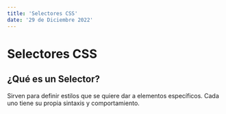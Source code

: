 ```yaml
---
title: 'Selectores CSS'
date: '29 de Diciembre 2022'
---
```

# Selectores CSS

## ¿Qué es un Selector?

Sirven para definir estilos que se quiere dar a elementos específicos. Cada uno tiene su propia sintaxis y comportamiento.
